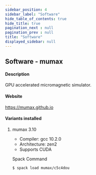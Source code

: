 ```yaml
---
sidebar_position: 4
sidebar_label: "Software"
hide_table_of_contents: true
hide_title: true
pagination_next : null
pagination_prev : null
title: "Software"
displayed_sidebar: null
---
```


## Software - mumax


#### Description
GPU accelerated micromagnetic simulator.

#### Website
https://mumax.github.io

#### Variants installed

1. mumax 3.10

    - Compiler: gcc 10.2.0
    - Architecture: zen2
    - Supports CUDA

    Spack Command
    ```bash
    $ spack load mumax/c5c4dou
    ```
